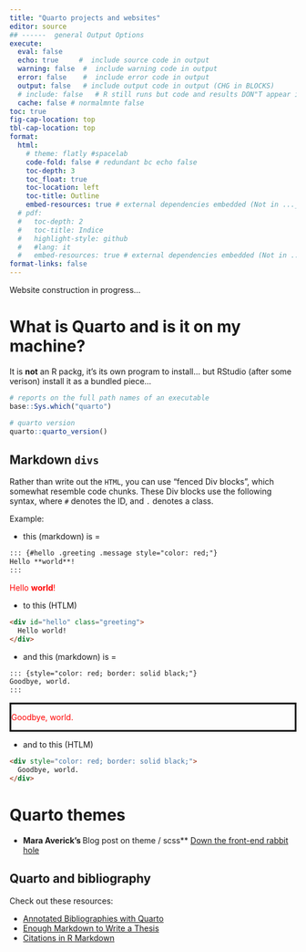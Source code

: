 ```yaml
---
title: "Quarto projects and websites"
editor: source
## ------  general Output Options
execute:     
  eval: false
  echo: true     #  include source code in output
  warning: false  #  include warning code in output
  error: false    #  include error code in output
  output: false   # include output code in output (CHG in BLOCKS)
  # include: false   # R still runs but code and results DON"T appear in output  
  cache: false # normalmnte false
toc: true
fig-cap-location: top
tbl-cap-location: top
format:
  html:
    # theme: flatly #spacelab
    code-fold: false # redundant bc echo false 
    toc-depth: 3
    toc_float: true
    toc-location: left
    toc-title: Outline
    embed-resources: true # external dependencies embedded (Not in ..._files/)
  # pdf:
  #   toc-depth: 2
  #   toc-title: Indice
  #   highlight-style: github
  #   #lang: it
  #   embed-resources: true # external dependencies embedded (Not in ..._files/)
format-links: false
---
```


::: {.callout-caution collapse="false"}
Website construction in progress...
:::

# What is Quarto and is it on my machine?
It is **not** an R packg, it's its own program to install... but RStudio (after some verison) install it as a bundled piece... 

```r
# reports on the full path names of an executable 
base::Sys.which("quarto")

# quarto version
quarto::quarto_version()

```

## Markdown `divs`

Rather than write out the `HTML`, you can use “fenced Div blocks”, which somewhat resemble code chunks. These Div blocks use the following syntax, where `#` denotes the ID, and `.` denotes a class. 

Example:

+ this (markdown) is = 

```markdown
::: {#hello .greeting .message style="color: red;"}
Hello **world**!
:::
```
::: {#hello .greeting .message style="color: red;"}
Hello **world**!
:::

+ to this (HTLM)

```HTML
<div id="hello" class="greeting">
  Hello world!
</div>
```

+ and this (markdown) is = 

```markdown
::: {style="color: red; border: solid black;"}
Goodbye, world.
:::
```
::: {style="color: red; border: solid black;"}
Goodbye, world.
:::

+ and to this (HTLM)

```HTML
<div style="color: red; border: solid black;">
  Goodbye, world.
</div>
```
# Quarto themes 

+ **Mara Averick's **Blog post on theme / scss** [Down the front-end rabbit hole](https://quartoand.me/front-end)

## Quarto and bibliography

Check out these resources:

+ [Annotated Bibliographies with Quarto](https://btjepkes.github.io/posts/building-annotated-bibliographies-with-quarto/)
+ [Enough Markdown to Write a Thesis](https://biostats-r.github.io/biostats/quarto/05-bibliography-citations.html)
+ [Citations in R Markdown](https://inbo.github.io/tutorials/tutorials/r_citations_markdown/)
